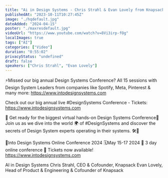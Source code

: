 ```yaml
---
title: "Ai in Design Systems - Chris Strahl & Evan Lovely from Knapsack"
publishedAt: "2023-10-11T10:27:45Z"
image: "./hqdefault.jpg"
dateAdded: "2024-04-15"
poster: "./maxresdefault.jpg"
videoUrl: "https://www.youtube.com/watch?v=8Vi3irp-fOg"
localImages: true
tags: ["AI"]
categories: ["Video"]
duration: "0:55:02"
privacyStatus: "undefined"
draft: false
speakers: ["Chris Strahl", "Evan Lovely"]
---
```

⚡️Missed our big annual Design Systems Conference? All 15 sessions with Design System Leaders from companies like Spotify, Meta, Pinterest & many more: https://www.intodesignsystems.com

Check out our big annual live #DesignSystems Conference - Tickets: https://www.intodesignsystems.com 

🌟 Get ready for the biggest virtual hands-on Design Systems Conference🌟
Join us as we dive into the world 🌍 of #DesignSystems and discover the secrets of Design System experts operating in their systems. 🛠️🎨

📐Into Design Systems Online Conference 2024
🗓️May 15-17 2024
🚀 3 day online conference
🎫 Tickets now available! 
https://www.intodesignsystems.com

AI in Design Systems
Chris Strahl, CEO & Cofounder, Knapsack
Evan Lovely, Head of Product & Engineering & Cofounder of Knapsack
